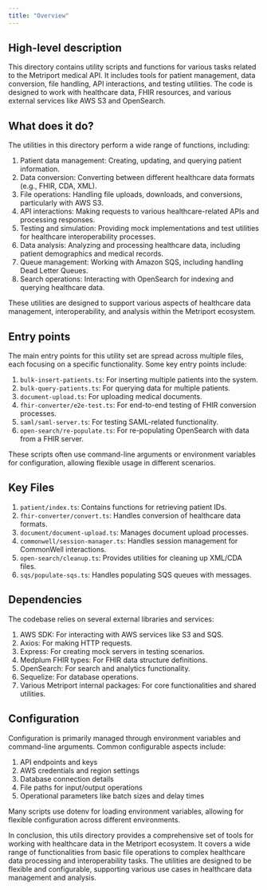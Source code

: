 ```yaml
---
title: "Overview"
---
```


## High-level description
This directory contains utility scripts and functions for various tasks related to the Metriport medical API. It includes tools for patient management, data conversion, file handling, API interactions, and testing utilities. The code is designed to work with healthcare data, FHIR resources, and various external services like AWS S3 and OpenSearch.

## What does it do?
The utilities in this directory perform a wide range of functions, including:

1. Patient data management: Creating, updating, and querying patient information.
2. Data conversion: Converting between different healthcare data formats (e.g., FHIR, CDA, XML).
3. File operations: Handling file uploads, downloads, and conversions, particularly with AWS S3.
4. API interactions: Making requests to various healthcare-related APIs and processing responses.
5. Testing and simulation: Providing mock implementations and test utilities for healthcare interoperability processes.
6. Data analysis: Analyzing and processing healthcare data, including patient demographics and medical records.
7. Queue management: Working with Amazon SQS, including handling Dead Letter Queues.
8. Search operations: Interacting with OpenSearch for indexing and querying healthcare data.

These utilities are designed to support various aspects of healthcare data management, interoperability, and analysis within the Metriport ecosystem.

## Entry points
The main entry points for this utility set are spread across multiple files, each focusing on a specific functionality. Some key entry points include:

1. `bulk-insert-patients.ts`: For inserting multiple patients into the system.
2. `bulk-query-patients.ts`: For querying data for multiple patients.
3. `document-upload.ts`: For uploading medical documents.
4. `fhir-converter/e2e-test.ts`: For end-to-end testing of FHIR conversion processes.
5. `saml/saml-server.ts`: For testing SAML-related functionality.
6. `open-search/re-populate.ts`: For re-populating OpenSearch with data from a FHIR server.

These scripts often use command-line arguments or environment variables for configuration, allowing flexible usage in different scenarios.

## Key Files
1. `patient/index.ts`: Contains functions for retrieving patient IDs.
2. `fhir-converter/convert.ts`: Handles conversion of healthcare data formats.
3. `document/document-upload.ts`: Manages document upload processes.
4. `commonwell/session-manager.ts`: Handles session management for CommonWell interactions.
5. `open-search/cleanup.ts`: Provides utilities for cleaning up XML/CDA files.
6. `sqs/populate-sqs.ts`: Handles populating SQS queues with messages.

## Dependencies
The codebase relies on several external libraries and services:

1. AWS SDK: For interacting with AWS services like S3 and SQS.
2. Axios: For making HTTP requests.
3. Express: For creating mock servers in testing scenarios.
4. Medplum FHIR types: For FHIR data structure definitions.
5. OpenSearch: For search and analytics functionality.
6. Sequelize: For database operations.
7. Various Metriport internal packages: For core functionalities and shared utilities.

## Configuration
Configuration is primarily managed through environment variables and command-line arguments. Common configurable aspects include:

1. API endpoints and keys
2. AWS credentials and region settings
3. Database connection details
4. File paths for input/output operations
5. Operational parameters like batch sizes and delay times

Many scripts use dotenv for loading environment variables, allowing for flexible configuration across different environments.

In conclusion, this utils directory provides a comprehensive set of tools for working with healthcare data in the Metriport ecosystem. It covers a wide range of functionalities from basic file operations to complex healthcare data processing and interoperability tasks. The utilities are designed to be flexible and configurable, supporting various use cases in healthcare data management and analysis.
